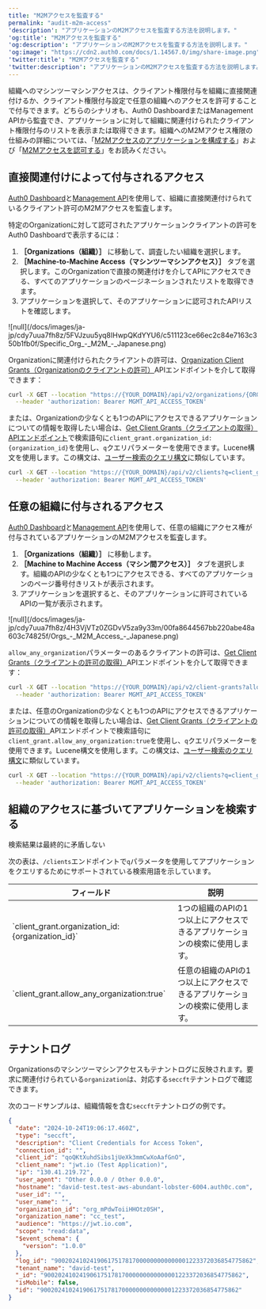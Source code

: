 ```yaml
---
title: "M2Mアクセスを監査する"
permalink: "audit-m2m-access"
'description': "アプリケーションのM2Mアクセスを監査する方法を説明します。"
'og:title': "M2Mアクセスを監査する"
'og:description': "アプリケーションのM2Mアクセスを監査する方法を説明します。"
'og:image': "https://cdn2.auth0.com/docs/1.14567.0/img/share-image.png"
'twitter:title': "M2Mアクセスを監査する"
'twitter:description': "アプリケーションのM2Mアクセスを監査する方法を説明します。"
---
```


組織へのマシンツーマシンアクセスは、クライアント権限付与を組織に直接関連付けるか、クライアント権限付与設定で任意の組織へのアクセスを許可することで付与できます。どちらのシナリオも、<Tooltip data-tooltip-id="react-containers-DefinitionTooltip-0" href="/docs/ja-jp/glossary?term=auth0-dashboard" tip="Auth0 Dashboard: サービスを構成するためのAuth0の主製品。" cta="用語集の表示">Auth0 Dashboard</Tooltip>または<Tooltip data-tooltip-id="react-containers-DefinitionTooltip-0" href="/docs/ja-jp/glossary?term=management-api" tip="Management API: 顧客が管理タスクを実行できるようにするための製品。" cta="用語集の表示">Management API</Tooltip>から監査でき、アプリケーションに対して組織に関連付けられたクライアント権限付与のリストを表示または取得できます。組織へのM2Mアクセス権限の仕組みの詳細については、「[M2Mアクセスのアプリケーションを構成する](/docs/ja-jp/manage-users/organizations/organizations-for-m2m-applications/configure-your-application-for-m2m-access)」および「[M2Mアクセスを認可する](/docs/ja-jp/manage-users/organizations/organizations-for-m2m-applications/authorize-m2m-access)」をお読みください。

## 直接関連付けによって付与されるアクセス

[Auth0 Dashboard](https://manage.auth0.com/)と[Management API](https://auth0.com/docs/api/management/v2)を使用して、組織に直接関連付けられているクライアント許可のM2Mアクセスを監査します。

<Tabs><Tab title="Auth0 Dashboard">

特定のOrganizationに対して認可されたアプリケーションクライアントの許可をAuth0 Dashboardで表示するには：

1. **［Organizations（組織）］** に移動して、調査したい組織を選択します。
2. **［Machine-to-Machine Access（マシンツーマシンアクセス）］** タブを選択します。このOrganizationで直接の関連付けを介してAPIにアクセスできる、すべてのアプリケーションのページネーションされたリストを取得できます。
3. アプリケーションを選択して、そのアプリケーションに認可されたAPIリストを確認します。

<Frame>![null](/docs/images/ja-jp/cdy7uua7fh8z/5FVJzuu5yq8IHwpQKdYYU6/c511123ce66ec2c84e7163c350b1fb0f/Specific_Org_-_M2M_-_Japanese.png)</Frame>

</Tab><Tab title="Mangement API">

Organizationに関連付けられたクライアントの許可は、[Organization Client Grants（Organizationのクライアントの許可）](/docs/ja-jp/api/management/v2/organizations/get-organization-client-grants)APIエンドポイントを介して取得できます：

```bash lines
curl -X GET --location "https://{YOUR_DOMAIN}/api/v2/organizations/{ORG_id}/client-grants/" \
  --header 'authorization: Bearer MGMT_API_ACCESS_TOKEN'
```

または、Organizationの少なくとも1つのAPIにアクセスできるアプリケーションについての情報を取得したい場合は、[Get Client Grants（クライアントの取得）APIエンドポイント](/docs/ja-jp/api/management/v2/clients/get-clients)で検索語句に`client_grant.organization_id:{organization_id}`を使用し、`q`クエリパラメーターを使用できます。Lucene構文を使用します。この構文は、[ユーザー検索のクエリ構文](/docs/ja-jp/manage-users/user-search/user-search-query-syntax)に類似しています。

```bash lines
curl -X GET --location "https://{YOUR_DOMAIN}/api/v2/clients?q=client_grant.organization_id%3Aorganization_id" \
  --header 'authorization: Bearer MGMT_API_ACCESS_TOKEN'
```

</Tab></Tabs>

## 任意の組織に付与されるアクセス

[Auth0 Dashboard](https://manage.auth0.com/)と[Management API](https://auth0.com/docs/api/management/v2)を使用して、任意の組織にアクセス権が付与されているアプリケーションのM2Mアクセスを監査します。

<Tabs><Tab title="Auth0 Dashboard">

1. **［Organizations（組織）］** に移動します。
2. **［Machine to Machine Access（マシン間アクセス）］** タブを選択します。組織のAPIの少なくとも1つにアクセスできる、すべてのアプリケーションのページ番号付きリストが表示されます。
3. アプリケーションを選択すると、そのアプリケーションに許可されているAPIの一覧が表示されます。

<Frame>![null](/docs/images/ja-jp/cdy7uua7fh8z/4H3VjVTz0ZGDvV5za9y33m/00fa8644567bb220abe48a603c74825f/Orgs_-_M2M_Access_-_Japanese.png)</Frame>

</Tab><Tab title="Mangement API">

`allow_any_organization`パラメーターのあるクライアントの許可は、[Get Client Grants（クライアントの許可の取得）](https://auth0.com/docs/api/management/v2/client-grants/get-client-grants)APIエンドポイントを介して取得できます：

```bash lines
curl -X GET --location "https://{YOUR_DOMAIN}/api/v2/client-grants?allow_any_organization=true" \
  --header 'authorization: Bearer MGMT_API_ACCESS_TOKEN'
```

または、任意のOrganizationの少なくとも1つのAPIにアクセスできるアプリケーションについての情報を取得したい場合は、[Get Client Grants（クライアントの許可の取得）](https://auth0.com/docs/api/management/v2/client-grants/get-client-grants)APIエンドポイントで検索語句に`client_grant.allow_any_organization:true`を使用し、`q`クエリパラメーターを使用できます。Lucene構文を使用します。この構文は、[ユーザー検索のクエリ構文](https://auth0.com/docs/manage-users/user-search/user-search-query-syntax)に類似しています。

```bash lines
curl -X GET --location "https://{YOUR_DOMAIN}/api/v2/clients?q=client_grant.allow_any_organization%3Atrue" \
  --header 'authorization: Bearer MGMT_API_ACCESS_TOKEN'
```

</Tab></Tabs>

## 組織のアクセスに基づいてアプリケーションを検索する

<Callout icon="file-lines" color="#0EA5E9" iconType="regular">

検索結果は最終的に矛盾しない

</Callout>

次の表は、`/clients`エンドポイントで`q`パラメータを使用してアプリケーションをクエリするためにサポートされている検索用語を示しています。

<table class="table"><thead>
<tr>
<th><strong>フィールド</strong></th>
<th><strong>説明</strong></th>
</tr>
</thead>
<tbody>
<tr>
<td>`client_grant.organization_id:{organization_id}`</td>
<td>1つの組織のAPIの1つ以上にアクセスできるアプリケーションの検索に使用します。</td>
</tr>
<tr>
<td>`client_grant.allow_any_organization:true`</td>
<td>任意の組織のAPIの1つ以上にアクセスできるアプリケーションの検索に使用します。</td>
</tr>
</tbody>
</table>

## テナントログ

Organizationsのマシンツーマシンアクセスもテナントログに反映されます。要求に関連付けられている`organization`は、対応する`seccft`テナントログで確認できます。

次のコードサンプルは、組織情報を含む`seccft`テナントログの例です。

```json lines
{
  "date": "2024-10-24T19:06:17.460Z",
  "type": "seccft",
  "description": "Client Credentials for Access Token",
  "connection_id": "",
  "client_id": "qoQKtXuhdSibs1jUeXk3mmCwXoAafGnO",
  "client_name": "jwt.io (Test Application)",
  "ip": "130.41.219.72",
  "user_agent": "Other 0.0.0 / Other 0.0.0",
  "hostname": "david-test.test-aws-abundant-lobster-6004.auth0c.com",
  "user_id": "",
  "user_name": "",
  "organization_id": "org_mPdwToiiHHOtz0SH",
  "organization_name": "cc_test",
  "audience": "https://jwt.io.com",
  "scope": "read:data",
  "$event_schema": {
    "version": "1.0.0"
  },
  "log_id": "90020241024190617517817000000000000001223372036854775862",
  "tenant_name": "david-test",
  "_id": "90020241024190617517817000000000000001223372036854775862",
  "isMobile": false,
  "id": "90020241024190617517817000000000000001223372036854775862"
}
```


